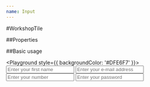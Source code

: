 ```yaml
---
name: Input
---
```



#WorkshopTile

##Properties

<PropsTable of={Input} />

##Basic usage

<Playground style={{ backgroundColor: '#DFE6F7' }}>
  <Input
 placeholder='Enter your first name'
 type='text'
  />
  <Input
 label="E-mail"
 placeholder='Enter your e-mail address'
 type='email'
  />
  <Input
 label="Number"
 placeholder='Enter your number'
 type='number'
  />
    <Input
 label="Password"
 placeholder='Enter your password'
 type='password'
 password = {true}
 passwordLink="google.pl"
 passwordText="Forgot?"
  />
</Playground>
